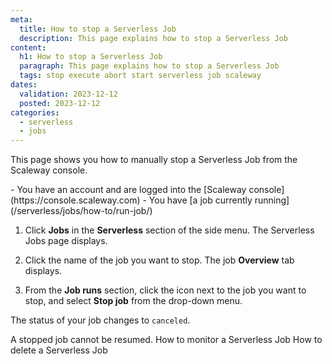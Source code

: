 ```yaml
---
meta:
  title: How to stop a Serverless Job
  description: This page explains how to stop a Serverless Job
content:
  h1: How to stop a Serverless Job
  paragraph: This page explains how to stop a Serverless Job
  tags: stop execute abort start serverless job scaleway
dates:
  validation: 2023-12-12
  posted: 2023-12-12
categories:
  - serverless
  - jobs
---
```


This page shows you how to manually stop a Serverless Job from the Scaleway console.

<Macro id="requirements" />

<Message type="requirement">
  - You have an account and are logged into the [Scaleway console](https://console.scaleway.com)
  - You have [a job currently running](/serverless/jobs/how-to/run-job/)
</Message>

1. Click **Jobs** in the **Serverless** section of the side menu. The Serverless Jobs page displays.

2. Click the name of the job you want to stop. The job **Overview** tab displays.

3. From the **Job runs** section, click the <Icon name="more" /> icon next to the job you want to stop, and select **Stop job** from the drop-down menu.

The status of your job changes to `canceled`.

<Message type="note">
  A stopped job cannot be resumed.
</Message>


<Navigation>
  <PreviousButton to="/serverless/jobs/how-to/monitor-job/">How to monitor a Serverless Job</PreviousButton>
  <NextButton to="/serverless/jobs/how-to/delete-job/">How to delete a Serverless Job</NextButton>
</Navigation>